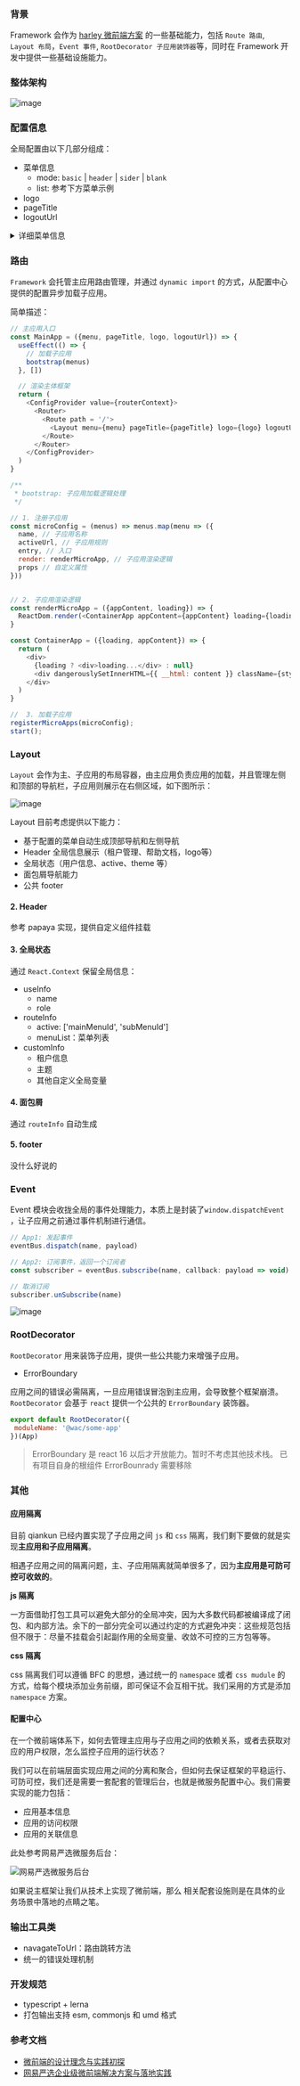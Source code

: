 ### 背景

Framework 会作为 [harley 微前端方案](http://git.caimi-inc.com/trinity/discussions/issues/653) 的一些基础能力，包括 `Route 路由`, `Layout 布局`，`Event 事件`, `RootDecorator 子应用装饰器`等，同时在 Framework 开发中提供一些基础设施能力。


### 整体架构

![image](http://git.caimi-inc.com/trinity/discussions/uploads/b33bc29c26c8c60f3d4e16d1c31b6d22/image.png)

### 配置信息

全局配置由以下几部分组成：

- 菜单信息
  - mode: `basic` | `header` | `sider` | `blank`
  - list: 参考下方菜单示例
- logo
- pageTitle
- logoutUrl

<details>
<summary>详细菜单信息</summary>

```json
[
  {
    "icon": "home", // icon
    "id": 115822,  // 唯一 id
    "title": "harkey", // 标题
    "path": "/",   // 一级路由
    "children": null, // 子应用
  },
  {
    "icon": "user",
    "id": 115812,
    "title": "技术栈",
    "path": "/stack",
    "children": [
      {
        "id": 115817,
        "title": "react",
        "config": {
          "path": "/react",  // 子应用路径
          "entry": "/localhost:7100", // 子应用入口
          "name": 'react' // 子应用名称
          "props": { // 自定义属性
            "aa": "aa",
            "bb": "bb"     
          }
        }
        "children": null,
      },
      {
        "id": 115833,
        "title": vue",
        "config": {
          "path": "/vue",
          "entry": "/localhost:7200",
          "name": 'vue'
        }
        "children": null,
      },
    ],
  },
  {
    "icon": "appstore-o",
    "id": 115821,
    "title": "框架",
    "path": "/framework",
    "children": [
      {
        "id": 115833,
        "title": "qiankun",
        "config": {
          "path": "/qiankun",
          "entry": "/localhost:7300",
          "name": 'qiankun'
        }
        "children": [],
      },
      {
        "id": 115839,
        "title": "single-spa",
        "config": {
          "path": "/single-spa",
          "entry": "http://uwdc.activity.k2.test.wacai.info/uwdc/batch",
          "name": 'single-spa'
        }
        "children": null,
      }
    ],
  },
]
```
</details>


### 路由

`Framework` 会托管主应用路由管理，并通过 `dynamic import` 的方式，从配置中心提供的配置异步加载子应用。

简单描述：

```javascript
// 主应用入口
const MainApp = ({menu, pageTitle, logo, logoutUrl}) => {
  useEffect(() => {
    // 加载子应用
    bootstrap(menus)
  }, [])

  // 渲染主体框架
  return (
    <ConfigProvider value={routerContext}>
      <Router>
        <Route path = '/'>
          <Layout menu={menu} pageTitle={pageTitle} logo={logo} logoutUrl={logoutUrl} />
        </Route>
      </Router>
    </ConfigProvider>
  )
}

/**
 * bootstrap: 子应用加载逻辑处理
 */

// 1. 注册子应用
const microConfig = (menus) => menus.map(menu => ({
  name, // 子应用名称
  activeUrl, // 子应用规则
  entry, // 入口
  render: renderMicroApp, // 子应用渲染逻辑
  props // 自定义属性
}))


// 2. 子应用渲染逻辑
const renderMicroApp = ({appContent, loading}) => {
  ReactDom.render(<ContainerApp appContent={appContent} loading={loading} />)
}

const ContainerApp = ({loading, appContent}) => {
  return (
    <div>
      {loading ? <div>loading...</div> : null}
      <div dangerouslySetInnerHTML={{ __html: content }} className={style.appContainer} />
    </div>
  )
}

//  3. 加载子应用
registerMicroApps(microConfig);
start();
```


### Layout

`Layout` 会作为主、子应用的布局容器，由主应用负责应用的加载，并且管理左侧和顶部的导航栏，子应用则展示在右侧区域，如下图所示：

![image](http://git.caimi-inc.com/trinity/discussions/uploads/c51f0f8afd4fb63be9b9a03211db1f7b/image.png)

Layout 目前考虑提供以下能力：

- 基于配置的菜单自动生成顶部导航和左侧导航
- Header 全局信息展示（租户管理、帮助文档，logo等）
- 全局状态（用户信息、active、theme 等）
- 面包屑导航能力
- 公共 footer


#### 2. Header

参考 papaya 实现，提供自定义组件挂载

#### 3. 全局状态

通过 `React.Context` 保留全局信息：

- useInfo
  - name
  - role
- routeInfo
  - active: ['mainMenuId', 'subMenuId']
  - menuList：菜单列表
- customInfo
  - 租户信息
  - 主题
  - 其他自定义全局变量

#### 4. 面包屑

通过 `routeInfo` 自动生成

#### 5. footer

 没什么好说的
 
 
### Event
 
 Event 模块会收拢全局的事件处理能力，本质上是封装了`window.dispatchEvent` ，让子应用之前通过事件机制进行通信。
 
 ```javascript
 // App1: 发起事件
 eventBus.dispatch(name, payload)
 ```
 
 ```javascript
 // App2: 订阅事件，返回一个订阅者
 const subscriber = eventBus.subscribe(name, callback: payload => void)
 
// 取消订阅
subscriber.unSubscribe(name)
 ```
 
 ![image](http://git.caimi-inc.com/trinity/discussions/uploads/fc199d8fafa1e30db07466aa82cb87a0/image.png)

 
### RootDecorator
  
 `RootDecorator` 用来装饰子应用，提供一些公共能力来增强子应用。
 
 - ErrorBoundary
 
 应用之间的错误必需隔离，一旦应用错误冒泡到主应用，会导致整个框架崩溃。`RootDecorator` 会基于 `react` 提供一个公共的 `ErrorBoundary` 装饰器。 
 
 ```javascript
 export default RootDecorator({
  moduleName: '@wac/some-app'
 })(App)
 ```
 
> ErrorBoundary 是 react 16 以后才开放能力。暂时不考虑其他技术栈。
> 已有项目自身的根组件 ErrorBounrady 需要移除
  

### 其他

#### 应用隔离

目前 qiankun 已经内置实现了子应用之间 `js` 和 `css` 隔离，我们剩下要做的就是实现**主应用和子应用隔离**。

相遇子应用之间的隔离问题，主、子应用隔离就简单很多了，因为**主应用是可防可控可收敛的**。

**js 隔离**

一方面借助打包工具可以避免大部分的全局冲突，因为大多数代码都被编译成了闭包、和内部方法。余下的一部分完全可以通过约定的方式避免冲突：这些规范包括但不限于：尽量不挂载会引起副作用的全局变量、收敛不可控的三方包等等。

**css 隔离**

css 隔离我们可以遵循 BFC 的思想，通过统一的 `namespace` 或者 `css mudule` 的方式，给每个模块添加业务前缀，即可保证不会互相干扰。我们采用的方式是添加 `namespace` 方案。

#### 配置中心

在一个微前端体系下，如何去管理主应用与子应用之间的依赖关系，或者去获取对应的用户权限，怎么监控子应用的运行状态？

我们可以在前端层面实现应用之间的分离和聚合，但如何去保证框架的平稳运行、可防可控，我们还是需要一套配套的管理后台，也就是微服务配置中心。我们需要实现的能力包括：

- 应用基本信息
- 应用的访问权限
- 应用的关联信息

此处参考网易严选微服务后台：

![网易严选微服务后台](http://git.caimi-inc.com/trinity/discussions/uploads/920a9e4f37efbc6800d126299a787b4c/image.png)

如果说主框架让我们从技术上实现了微前端，那么 相关配套设施则是在具体的业务场景中落地的点睛之笔。

### 输出工具类

- navagateToUrl：路由跳转方法
- 统一的错误处理机制

### 开发规范

- typescript + lerna
- 打包输出支持 esm, commonjs 和 umd 格式

### 参考文档

- [微前端的设计理念与实践初探](https://zhuanlan.zhihu.com/p/41879781)
- [网易严选企业级微前端解决方案与落地实践](https://zhuanlan.zhihu.com/p/97226980)